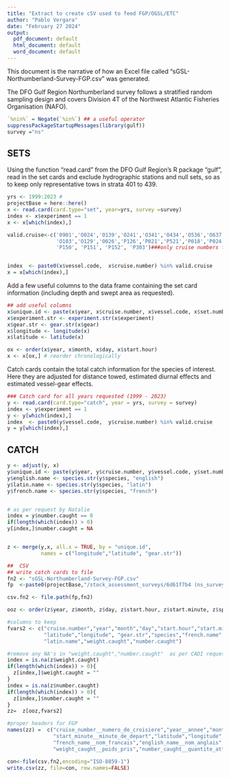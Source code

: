 ```yaml
---
title: "Extract to create cSV used to feed FGP/OGSL/ETC"
author: "Pablo Vergara"
date: "February 27 2024"
output:
  pdf_document: default
  html_document: default
  word_document: default
---
```

This document is the narrative of how an Excel file called "sGSL-Northumberland-Survey-FGP.csv" was generated.

The DFO Gulf Region Northumberland survey follows a stratified random sampling design and covers Division 4T of the Northwest Atlantic Fisheries Organisation (NAFO).


```r
`%nin%` = Negate(`%in%`) ## a useful operator
suppressPackageStartupMessages(library(gulf))
survey ="ns"
```

## SETS
Using the function "read.card" from the DFO Gulf Region's R package "gulf", read in the set cards and exclude hydrographic stations and null sets, so as to keep only representative tows in strata 401 to 439.

```r
yrs <- 1999:2023 # 
projectBase = here::here()
x <- read.card(card.type="set", year=yrs, survey =survey)
index <- x$experiment == 1
x <- x[which(index),]

valid.cruise<-c('0901','O024','O139','O241','O341','O434','O536','O637','O030','O022','O029',
                'O103','O129','O026','P126','P021','P521','P018','P024','P041', 'P140', 
                'P150', 'P151', 'P152', 'P303')###only cruise numbers from July/August


index  <- paste0(x$vessel.code,  x$cruise.number) %in% valid.cruise
x = x[which(index),]


```

Add a few useful columns to the data frame containing the set card information (including depth and swept area as requested).
```r
## add useful columns
x$unique.id <- paste(x$year, x$cruise.number, x$vessel.code, x$set.number, sep="-")
x$experiment.str <- experiment.str(x$experiment)
x$gear.str <- gear.str(x$gear)
x$longitude <- longitude(x)
x$latitude <- latitude(x)

ox <- order(x$year, x$month, x$day, x$start.hour)
x <- x[ox,] # reorder chronologically

```

Catch cards contain the total catch information for the species of interest. Here they are adjusted for distance towed, estimated diurnal effects and estimated vessel-gear effects.
```r
### Catch card for all years requested (1999 - 2023)
y <- read.card(card.type="catch", year = yrs, survey = survey)
index <- y$experiment == 1
y <- y[which(index),]
index  <- paste0(y$vessel.code,  y$cruise.number) %in% valid.cruise
y = y[which(index),]


```

## CATCH
```r
y <- adjust(y, x)
y$unique.id <- paste(y$year, y$cruise.number, y$vessel.code, y$set.number, sep="-")
y$english.name <- species.str(y$species, "english")
y$latin.name <- species.str(y$species, "latin")
y$french.name <- species.str(y$species, "french")


# as per request by Natalie
index = y$number.caught == 0
if(length(which(index)) > 0)
y[index,]$number.caught = NA


z <- merge(y,x, all.x = TRUE, by = "unique.id",
           names = c("longitude","latitude", "gear.str"))

##  CSV
## write catch cards to file
fn2 <- "sGSL-Northumberland-Survey-FGP.csv"
fp  <-paste0(projectBase,"/stock_assessment_surveys/6d61f7b4 (ns_survey)/")

csv.fn2 <- file.path(fp,fn2)

ooz <- order(z$year, z$month, z$day, z$start.hour, z$start.minute, z$species)

#columns to keep
fvars2 <- c("cruise.number","year","month","day","start.hour","start.minute",
            "latitude","longitude", "gear.str","species","french.name","english.name",
            "latin.name","weight.caught","number.caught")

#remove any NA's in "weight.caught","number.caught"  as per CADI request :)
index = is.na(z$weight.caught)
if(length(which(index)) > 0){              
  z[index,]$weight.caught = ""
}
index = is.na(z$number.caught)
if(length(which(index)) > 0){              
  z[index,]$number.caught = ""
}
zz=  z[ooz,fvars2]

#proper headers for FGP
names(zz) =  c("cruise_number__numero_de_croisiere","year__annee","month__mois","day_jour","start_hour__heure_de_depart",
               "start_minute__minute_de_depart","latitude","longitude","gear__equipement","species__espece",
               "french_name__nom_francais","english_name__nom_anglais","latin_name__nom_latin",
               "weight_caught__poids_pris","number_caught__quantite_attrape")

con<-file(csv.fn2,encoding="ISO-8859-1")
write.csv(zz, file=con, row.names=FALSE)

```

